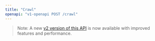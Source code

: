 ```yaml
---
title: "Crawl"
openapi: "v1-openapi POST /crawl"
---
```


> Note: A new [v2 version of this API](/api-reference/endpoint/crawl-post) is now available with improved features and performance.
